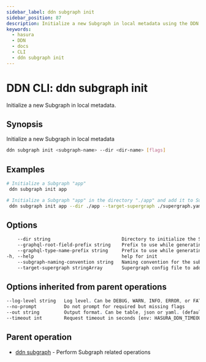 ```yaml
---
sidebar_label: ddn subgraph init
sidebar_position: 87
description: Initialize a new Subgraph in local metadata using the DDN CLI
keywords:
  - hasura
  - DDN
  - docs
  - CLI
  - ddn subgraph init
---
```


# DDN CLI: ddn subgraph init

Initialize a new Subgraph in local metadata.

## Synopsis

Initialize a new Subgraph in local metadata

```bash
ddn subgraph init <subgraph-name> --dir <dir-name> [flags]
```

## Examples

```bash
# Initialize a Subgraph "app"
 ddn subgraph init app

# Initialize a Subgraph "app" in the directory "./app" and add it to Supergraph config files "./supergraph.yaml" and "./supergraph.cloud.yaml"
 ddn subgraph init app --dir ./app --target-supergraph ./supergraph.yaml --target-supergraph ./supergraph.cloud.yaml
```

## Options

```sass
    --dir string                          Directory to initialize the Subgraph (Defaults to subgraph name)
    --graphql-root-field-prefix string    Prefix to use while generating GraphQL root fields
    --graphql-type-name-prefix string     Prefix to use while generating GraphQL type names
-h, --help                                help for init
    --subgraph-naming-convention string   Naming convention for the subgraph. Can be 'graphql' or 'none'. (default "graphql")
    --target-supergraph stringArray       Supergraph config file to add the Subgraph. Can be repeated to provide multiple Supergraph config files
```

## Options inherited from parent operations

```sass
--log-level string   Log level. Can be DEBUG, WARN, INFO, ERROR, or FATAL. (default "INFO")
--no-prompt          Do not prompt for required but missing flags
--out string         Output format. Can be table, json or yaml. (default "table")
--timeout int        Request timeout in seconds [env: HASURA_DDN_TIMEOUT] (default 100)
```

## Parent operation

- [ddn subgraph](/cli/commands/ddn_subgraph) - Perform Subgraph related operations
